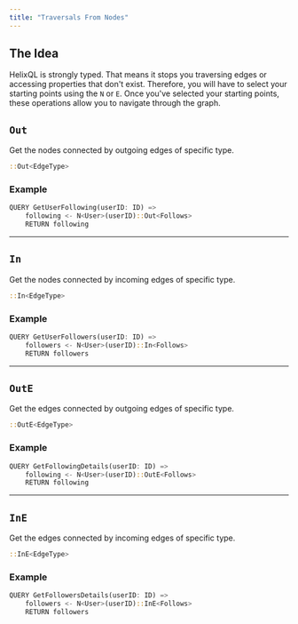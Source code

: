 ```yaml
---
title: "Traversals From Nodes"
---
```


## The Idea

HelixQL is strongly typed. That means it stops you traversing edges or accessing properties that don't exist.
Therefore, you will have to select your starting points using the `N` or `E`. 
Once you've selected your starting points, these operations allow you to navigate through the graph.


## `Out`

Get the nodes connected by outgoing edges of specific type.

```rust
::Out<EdgeType>
```

### Example

```rust 
QUERY GetUserFollowing(userID: ID) =>
    following <- N<User>(userID)::Out<Follows>
    RETURN following
```

---

## `In`

Get the nodes connected by incoming edges of specific type.

```rust
::In<EdgeType>
```

### Example

```rust 
QUERY GetUserFollowers(userID: ID) =>
    followers <- N<User>(userID)::In<Follows>
    RETURN followers
```

---

## `OutE`

Get the edges connected by outgoing edges of specific type.

```rust
::OutE<EdgeType>
```

### Example

```rust 
QUERY GetFollowingDetails(userID: ID) =>
    following <- N<User>(userID)::OutE<Follows>
    RETURN following
```

---

## `InE`

Get the edges connected by incoming edges of specific type.

```rust
::InE<EdgeType>
```

### Example

```rust 
QUERY GetFollowersDetails(userID: ID) =>
    followers <- N<User>(userID)::InE<Follows>
    RETURN followers
```